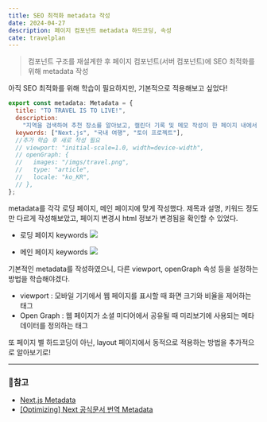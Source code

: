 ```yaml
---
title: SEO 최적화 metadata 작성
date: 2024-04-27
description: 페이지 컴포넌트 metadata 하드코딩, 속성
cate: travelplan
---
```


> 컴포넌트 구조를 재설계한 후 페이지 컴포넌트(서버 컴포넌트)에 SEO 최적화를 위해 metadata 작성

아직 SEO 최적화를 위해 학습이 필요하지만, 기본적으로 적용해보고 싶었다!

```js
export const metadata: Metadata = {
  title: "TO TRAVEL IS TO LIVE!",
  description:
    "지역을 검색하여 추천 장소를 알아보고, 캘린더 기록 및 메모 작성이 한 페이지 내에서 가능한 여행(국내) 계획 세우기 서비스",
  keywords: ["Next.js", "국내 여행", "토이 프로젝트"],
  //추가 학습 후 새로 작성 필요
  // viewport: "initial-scale=1.0, width=device-width",
  // openGraph: {
  //   images: "/imgs/travel.png",
  //   type: "article",
  //   locale: "ko_KR",
  // },
};
```

metadata를 각각 로딩 페이지, 메인 페이지에 맞게 작성했다. 제목과 설명, 키워드 정도만 다르게 작성해보았고, 페이지 변경시 html 정보가
변경됨을 확인할 수 있었다.

- 로딩 페이지 keywords
  ![](/projects/travelplan/5-1.jpg)

- 메인 페이지 keywords
  ![](/projects/travelplan/5-2.jpg)

기본적인 metadata를 작성하였으니, 다른 viewport, openGraph 속성 등을 설정하는 방법을 학습해야겠다.

- viewport : 모바일 기기에서 웹 페이지를 표시할 때 화면 크기와 비율을 제어하는 태그
- Open Graph : 웹 페이지가 소셜 미디어에서 공유될 때 미리보기에 사용되는 메타데이터를 정의하는 태그

또 페이지 별 하드코딩이 아닌, layout 페이지에서 동적으로 적용하는 방법을 추가적으로 알아보기로!

<hr />

### 📌참고

- [Next.js Metadata](https://nextjs.org/docs/app/building-your-application/optimizing/metadata)
- [[Optimizing] Next 공식문서 번역 Metadata](https://space-rumi.tistory.com/176)
